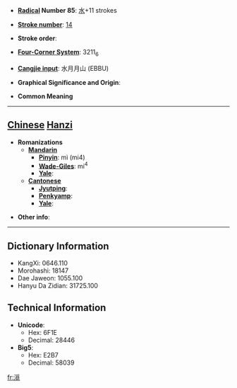 * '''[[Wiktionary:Chinese radical index| Radical]] Number 85''': [[Wiktionary:Chinese radical index 水|水]]+11 strokes

* '''[[Wiktionary:Chinese total strokes index|Stroke number]]''': [[Wiktionary:Chinese total strokes index 14|14]]

* '''Stroke order''': 

* '''[[Wiktionary:Chinese four corner index|Four-Corner System]]''': 3211<sub>6</sub>

* '''[[Wiktionary:Chinese Cangjie index|Cangjie input]]''': 水月月山 (EBBU)

* '''Graphical Significance and Origin''': 

* '''Common Meaning'''

----

== [[Chinese]] [[Hanzi]] ==

* '''Romanizations'''
** '''[[Mandarin]]'''
*** '''[[Pinyin]]''': mì (mi4)
*** '''[[Wade-Giles]]''': mi<sup>4</sup>
*** '''[[Yale]]''': 
** '''[[Cantonese]]'''
*** '''[[Jyutping]]''':
*** '''[[Penkyamp]]''': 
*** '''[[Yale]]''': 

* '''Other info''': 

----

== Dictionary Information ==

* KangXi: 0646.110
* Morohashi: 18147
* Dae Jaweon: 1055.100
* Hanyu Da Zidian: 31725.100

== Technical Information ==

* '''Unicode''':
** Hex: 6F1E
** Decimal: 28446
* '''Big5''':
** Hex: E2B7
** Decimal: 58039

[[fr:漞]]